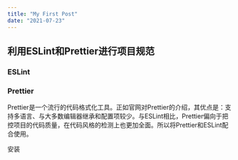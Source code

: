 ```yaml
---
title: "My First Post"
date: "2021-07-23"
---
```


## 利用ESLint和Prettier进行项目规范
### ESLint
### Prettier
Prettier是一个流行的代码格式化工具。正如官网对Prettier的介绍，其优点是：支持多语言、与大多数编辑器继承和配置项较少。与ESLint相比，Prettier偏向于把控项目的代码质量，在代码风格的检测上也更加全面。所以将Prettier和ESLint配合使用。

安装